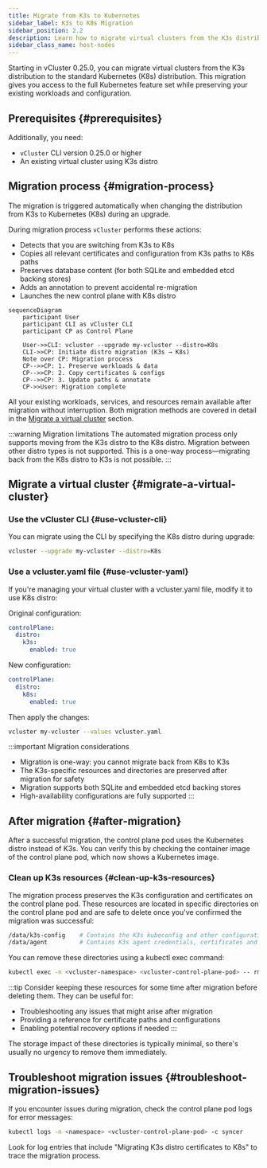 ```yaml
---
title: Migrate from K3s to Kubernetes
sidebar_label: K3s to K8s Migration
sidebar_position: 2.2
description: Learn how to migrate virtual clusters from the K3s distribution to Kubernetes (K8s)
sidebar_class_name: host-nodes
---
```




<TenancySupport hostNodes="true" />

Starting in vCluster 0.25.0, you can migrate virtual clusters from the K3s distribution to the standard Kubernetes (K8s) distribution. This migration gives you access to the full Kubernetes feature set while preserving your existing workloads and configuration.

## Prerequisites {#prerequisites}

<BasePrerequisites />

Additionally, you need:
- `vCluster` CLI version 0.25.0 or higher
- An existing virtual cluster using K3s distro

## Migration process {#migration-process}

The migration is triggered automatically when changing the distribution from K3s to Kubernetes (K8s) during an upgrade.

During migration process `vCluster` performs these actions:

- Detects that you are switching from K3s to K8s
- Copies all relevant certificates and configuration from K3s paths to K8s paths
- Preserves database content (for both SQLite and embedded etcd backing stores)
- Adds an annotation to prevent accidental re-migration
- Launches the new control plane with K8s distro

```mermaid
sequenceDiagram
    participant User
    participant CLI as vCluster CLI
    participant CP as Control Plane

    User->>CLI: vcluster --upgrade my-vcluster --distro=K8s
    CLI->>CP: Initiate distro migration (K3s → K8s)
    Note over CP: Migration process
    CP-->>CP: 1. Preserve workloads & data
    CP-->>CP: 2. Copy certificates & configs
    CP-->>CP: 3. Update paths & annotate
    CP->>User: Migration complete
```

All your existing workloads, services, and resources remain available after migration without interruption. Both migration methods are covered in detail in the [Migrate a virtual cluster](#migrate-a-virtual-cluster) section.

:::warning Migration limitations
The automated migration process only supports moving from the K3s distro to the K8s distro. Migration between other distro types is not supported. This is a one-way process—migrating back from the K8s distro to K3s is not possible.
:::

## Migrate a virtual cluster {#migrate-a-virtual-cluster}

<!-- vale off -->
### Use the vCluster CLI {#use-vcluster-cli}
<!-- vale on -->

You can migrate using the CLI by specifying the K8s distro during upgrade:

```bash title="Migrate using vcluster CLI"
vcluster --upgrade my-vcluster --distro=K8s
```

<!-- vale off -->
### Use a vcluster.yaml file {#use-vcluster-yaml}
<!-- vale on -->

<!-- vale off -->
If you're managing your virtual cluster with a vcluster.yaml file, modify it to use K8s distro:
<!-- vale on -->

Original configuration:

```yaml title="Original vcluster.yaml with K3s"
controlPlane:
  distro:
    k3s:
      enabled: true
```

New configuration:

```yaml title="Updated vcluster.yaml with K8s"
controlPlane:
  distro:
    k8s:
      enabled: true
```

Then apply the changes:

```bash title="Apply the updated configuration"
vcluster my-vcluster --values vcluster.yaml
```

:::important Migration considerations
- Migration is one-way: you cannot migrate back from K8s to K3s
- The K3s-specific resources and directories are preserved after migration for safety
- Migration supports both SQLite and embedded etcd backing stores
- High-availability configurations are fully supported
:::

## After migration {#after-migration}

After a successful migration, the control plane pod uses the Kubernetes distro instead of K3s. You can verify this by checking the container image of the control plane pod, which now shows a Kubernetes image.

<!-- vale off -->
### Clean up K3s resources {#clean-up-k3s-resources}
<!-- vale on -->

The migration process preserves the K3s configuration and certificates on the control plane pod. These resources are located in specific directories on the control plane pod and are safe to delete once you've confirmed the migration was successful:

```bash title="K3s resource directories on the control plane pod"
/data/k3s-config    # Contains the K3s kubeconfig and other configuration files
/data/agent         # Contains K3s agent credentials, certificates and keys
```

You can remove these directories using a kubectl exec command:

```bash title="Removing K3s resources after successful migration"
kubectl exec -n <vcluster-namespace> <vcluster-control-plane-pod> -- rm -rf /data/K3s-config /data/agent
```

:::tip
Consider keeping these resources for some time after migration before deleting them. They can be useful for:
- Troubleshooting any issues that might arise after migration
- Providing a reference for certificate paths and configurations
- Enabling potential recovery options if needed
:::

The storage impact of these directories is typically minimal, so there's usually no urgency to remove them immediately.

## Troubleshoot migration issues {#troubleshoot-migration-issues}

If you encounter issues during migration, check the control plane pod logs for error messages:

```bash title="Check control plane logs"
kubectl logs -n <namespace> <vcluster-control-plane-pod> -c syncer
```

Look for log entries that include "Migrating K3s distro certificates to K8s" to trace the migration process.
